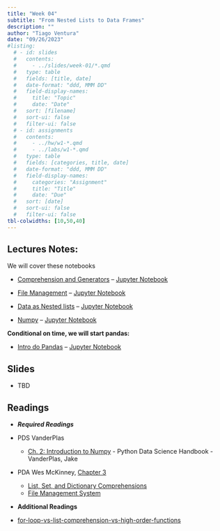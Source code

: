```yaml
---
title: "Week 04"
subtitle: "From Nested Lists to Data Frames"
description: ""
author: "Tiago Ventura"
date: "09/26/2023"
#listing:
  # - id: slides
  #   contents:
  #     - ../slides/week-01/*.qmd
  #   type: table
  #   fields: [title, date]
  #   date-format: "ddd, MMM DD"
  #   field-display-names:
  #     title: "Topic"
  #     date: "Date"
  #   sort: [filename]
  #   sort-ui: false
  #   filter-ui: false
  # - id: assignments
  #   contents:
  #     - ../hw/w1-*.qmd
  #     - ../labs/w1-*.qmd
  #   type: table
  #   fields: [categories, title, date]
  #   date-format: "ddd, MMM DD"
  #   field-display-names:
  #     categories: "Assignment"
  #     title: "Title"
  #     date: "Due"
  #   sort: [date]
  #   sort-ui: false
  #   filter-ui: false
tbl-colwidths: [10,50,40]
---
```


## Lectures Notes:

We will cover these notebooks

-   [Comprehension and Generators](/lecture_notes/week-04/_week_4_comprehension_generators.html) -- <a href="/lecture_notes/week-04/_week_4_comprehension_generators.ipynb.ipynb" download> Jupyter Notebook </a>

-   [File Management](/lecture_notes/week-04/_week_4_file_management.html) -- <a href="/lecture_notes/week-04/_week_4_file_management.ipynb" download> Jupyter Notebook </a>

-   [Data as Nested lists](/lecture_notes/week-04/_week_4_nested_lists.html) -- <a href="/lecture_notes/week-04/_week_4_nested_lists.ipynb" download> Jupyter Notebook </a>

-   [Numpy](/lecture_notes/week-04/_week_4_numpy.html) -- <a href="/lecture_notes/week-04/_week_4_numpy.ipynb" download> Jupyter Notebook </a>

**Conditional on time, we will start pandas:**

-   [Intro do Pandas](/lecture_notes/week-04/_week_4_file_management.html) -- <a href="/lecture_notes/week-04/_week_4_file_management.ipynb" download> Jupyter Notebook </a>

## Slides

-   TBD

## Readings

-   ***Required Readings***

-   PDS VanderPlas

    -   [Ch. 2: Introduction to Numpy](https://jakevdp.github.io/PythonDataScienceHandbook/index.html) - Python Data Science Handbook - VanderPlas, Jake

-   PDA Wes McKinney, [Chapter 3](https://wesmckinney.com/book/python-builtin.html)

    -   [List, Set, and Dictionary Comprehensions](https://wesmckinney.com/book/python-builtin.html#comprehensions)
    -   [File Management System](https://wesmckinney.com/book/python-builtin.html#files_os)

-   **Additional Readings**

-   [for-loop-vs-list-comprehension-vs-high-order-functions](https://medium.com/globant/for-loop-vs-list-comprehension-vs-high-order-functions-a766a8b9cbe1#:~:text=List%20comprehensions%20are%20generally%20faster,great%20choice%20for%20simple%20iterations.)
